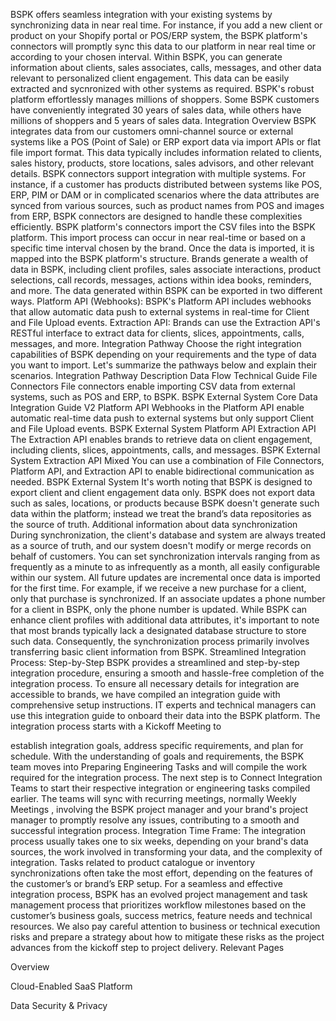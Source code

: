 BSPK offers seamless integration with your existing systems by synchronizing data in near real time. For instance, if you add a new client or product on your Shopify portal or POS/ERP system, the BSPK platform's connectors will promptly sync this data to our platform in near real time or according to your chosen interval. Within BSPK, you can generate information about clients, sales associates, calls, messages, and other data relevant to personalized client engagement. This data can be easily extracted and sycnronized with other systems as required.
BSPK's robust platform effortlessly manages millions of shoppers. Some BSPK customers have conveniently integrated 30 years of sales data, while others have millions of shoppers and 5 years of sales data.
Integration Overview
BSPK integrates data from our customers omni-channel source or external systems like a POS (Point of Sale) or ERP export data via import APIs or flat file import format. This data typically includes information related to clients, sales history, products, store locations, sales advisors, and other relevant details. BSPK connectors support integration with multiple systems. For instance, if a customer has products distributed between systems like POS, ERP, PIM or DAM or in complicated scenarios where the data attributes are synced from various sources, such as product names from POS and images from ERP, BSPK connectors are designed to handle these complexities efficiently.
BSPK platform's connectors import the CSV files into the BSPK platform. This import process can occur in near real-time or based on a specific time interval chosen by the brand. Once the data is imported, it is mapped into the BSPK platform's structure.
Brands generate a wealth of data in BSPK, including client profiles, sales associate interactions, product selections, call records, messages, actions within idea books, reminders, and more. The data generated within BSPK can be exported in two different ways. 
Platform API (Webhooks): 
BSPK's Platform API includes webhooks that allow automatic data push to external systems in real-time for Client and File Upload events.
Extraction API: 
 Brands can use the Extraction API's RESTful interface to extract data for clients, slices, appointments, calls, messages, and more.
Integration Pathway
Choose the right integration capabilities of BSPK depending on your requirements and the type of data you want to import. Let's summarize the pathways below and explain their scenarios. 
Integration Pathway
Description
Data Flow
Technical Guide
File Connectors
File connectors enable importing CSV data from external systems, such as POS and ERP, to BSPK.
BSPK 
 External System
Core Data Integration Guide V2 
Platform API
Webhooks in the Platform API enable automatic real-time data push to external systems but only support Client and File Upload events.
BSPK 
 External System
Platform API 
Extraction API
The Extraction API enables brands to retrieve data on client engagement, including clients, slices, appointments, calls, and messages.
BSPK 
 External System
Extraction API 
Mixed
You can use a combination of File Connectors, Platform API, and Extraction API to enable bidirectional communication as needed.
BSPK 
 External System
It's worth noting that BSPK is designed to export client and client engagement data only. BSPK does not export data such as sales, locations, or products because BSPK doesn't generate such data within the platform; instead we treat the brand’s data repositories as the source of truth. 
Additional information about data synchronization
During synchronization, the client's database and system are always treated as a source of truth, and our system doesn't modify or merge records on behalf of customers.
You can set synchronization intervals ranging from as frequently as a minute to as infrequently as a month, all easily configurable within our system. 
All future updates are incremental once data is imported for the first time. For example, if we receive a new purchase for a client, only that purchase is synchronized. If an associate updates a phone number for a client in BSPK, only the phone number is updated.
While BSPK can enhance client profiles with additional data attributes, it's important to note that most brands typically lack a designated database structure to store such data. Consequently, the synchronization process primarily involves transferring basic client information from BSPK.
Streamlined Integration Process: Step-by-Step 
BSPK provides a streamlined and step-by-step integration procedure, ensuring a smooth and hassle-free completion of the integration process. To ensure all necessary details for integration are accessible to brands, we have compiled an 
integration guide
 with comprehensive setup instructions. IT experts and technical managers can use this integration guide to onboard their data into the BSPK platform. 
The integration process starts with a 
Kickoff Meeting 
to
 
establish integration goals, address specific requirements, and plan for schedule. With the understanding of goals and requirements, the BSPK team moves into 
Preparing Engineering Tasks
 and will compile the work required for the integration process.   The next step is to 
Connect Integration Teams 
to start their respective integration or engineering tasks compiled earlier. The teams will sync with recurring meetings, normally 
Weekly Meetings
, involving the BSPK project manager and your brand's project manager to promptly resolve any issues, contributing to a smooth and successful integration process. 
Integration Time Frame: 
The integration process usually takes one to six weeks, depending on your brand's data sources, the work involved in transforming your data, and the complexity of integration. Tasks related to product catalogue or inventory synchronizations often take the most effort, depending on the features of the customer’s or brand’s ERP setup.
For a seamless and effective integration process, BSPK has an evolved project management and task management process that prioritizes workflow milestones based on the customer’s business goals, success metrics, feature needs and technical resources. We also pay careful attention to business or technical execution risks and prepare a strategy about how to mitigate these risks as the project advances from the kickoff step to project delivery.
Relevant Pages












Overview








Cloud-Enabled SaaS Platform












Data Security & Privacy